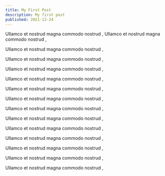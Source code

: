 ```yaml
---
title: My First Post
description: My first post
published: 2021-12-24
---
```


Ullamco et nostrud magna commodo nostrud , Ullamco et nostrud magna commodo nostrud ,

Ullamco et nostrud magna commodo nostrud ,

Ullamco et nostrud magna commodo nostrud ,

Ullamco et nostrud magna commodo nostrud ,

Ullamco et nostrud magna commodo nostrud ,

Ullamco et nostrud magna commodo nostrud ,

Ullamco et nostrud magna commodo nostrud ,

Ullamco et nostrud magna commodo nostrud ,

Ullamco et nostrud magna commodo nostrud ,

Ullamco et nostrud magna commodo nostrud ,

Ullamco et nostrud magna commodo nostrud ,

Ullamco et nostrud magna commodo nostrud ,

Ullamco et nostrud magna commodo nostrud ,

Ullamco et nostrud magna commodo nostrud ,
